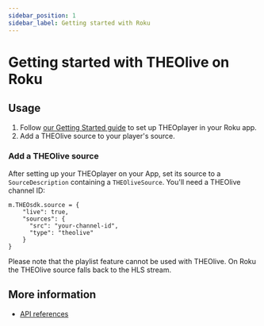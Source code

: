 ```yaml
---
sidebar_position: 1
sidebar_label: Getting started with Roku
---
```


# Getting started with THEOlive on Roku

## Usage

1. Follow [our Getting Started guide](/theoplayer/getting-started/sdks/roku/getting-started)
   to set up THEOplayer in your Roku app.
2. Add a THEOlive source to your player's source.

### Add a THEOlive source

After setting up your THEOplayer on your App, set its source to a `SourceDescription` containing a `THEOliveSource`.
You'll need a THEOlive channel ID:

```brightscript
m.THEOsdk.source = {
    "live": true,
    "sources": {
      "src": "your-channel-id",
      "type": "theolive"
    }
}
```

Please note that the playlist feature cannot be used with THEOlive. On Roku the THEOlive source falls back to the HLS stream.

## More information

- [API references](/theoplayer/api-reference/roku)
